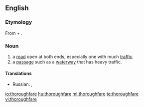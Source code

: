 ==English==

===Etymology===
From {{term|thorough}} + {{term|fare}}.

===Noun===
{{en-noun}}
# a [[road]] open at both ends, especially one with much [[traffic]].
# a [[passage]] such as a [[waterway]] that has heavy traffic.

====Translations====
{{trans-top|a road open at both ends, especially one with much traffic}}
* Russian: {{t|ru|магистраль|f}}, {{t|ru|оживлённая дорога|f}}
{{trans-mid}}
{{trans-bottom}}

{{trans-top|a passage such as a waterway that has heavy traffic}}
{{trans-mid}}
{{trans-bottom}}

[[io:thoroughfare]]
[[hu:thoroughfare]]
[[ml:thoroughfare]]
[[te:thoroughfare]]
[[vi:thoroughfare]]